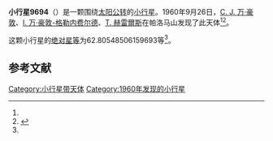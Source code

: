 {{Infobox planet
| bgcolour = #FFFFC0
| name = 9694 Lycomedes
| symbol = 
| image = 
| caption = 
| discovery = yes
| discovery_ref = 
| discoverer = [[C._J._万·豪敦|C. J. 万·豪敦]]、[[I._万·豪敦-格勒内费尔德|I. 万·豪敦-格勒内费尔德]]、[[T._赫雷爾斯|T. 赫雷爾斯]]
| discovery_site = [[帕洛马山|帕洛马山]] 
| discovered = 1960年9月26日
| designations = yes
| mp_name = 
| named_after = 
| alt_names = 6581 P-L/ 1990 DY1
| mp_category = [[特洛伊小行星|特洛伊小行星]]
| orbit_ref = <ref name="a">[http://ssd.jpl.nasa.gov/sbdb.cgi?sstr=9694 9694 Lycomedes] {{Wayback|url=http://ssd.jpl.nasa.gov/sbdb.cgi?sstr=9694 |date=20140817043022 }}，小行星數據庫瀏覽器（JPL Small-Body Database Browser）－[[美国国家航空航天局|美国国家航空航天局]]喷气推进实验室</ref>
| epoch = 2456400.5 (2013年4月18日更新)
| aphelion = {{convert|5.311036848570736|AU|km|3|abbr=on|lk=out}}
| perihelion = {{convert|4.957744969428367|AU|km|3|abbr=on}}
| semimajor = {{convert|5.134390908999552|AU|km|3|abbr=on}}
| eccentricity = 0.034404459
| period = 4249.441188 [[日|日]]<br />11.63[[儒略年|儒略年]]
| avg_speed = 
| inclination = 4.937075228080169
| asc_node = 350.2105221488495
| mean_anomaly = 
| arg_peri = 62.80548506159693
| satellites = 
| physical_characteristics = yes
| dimensions = 
| mass = 
| density = 
| surface_grav = 
| escape_velocity = 
| sidereal_day = 
| axial_tilt = 
| pole_ecliptic_lat = 
| pole_ecliptic_lon = 
| albedo = 
| temperatures= 
| temp_name1 = 
| mean_temp_1 = 
| max_temp_1 = 
| temp_name2 = 
| max_temp_2 = 
| spectral_type = 
| abs_magnitude = 62.80548506159693
}}

'''小行星9694'''（{{lang-en|9694 Lycomedes}}）是一颗围绕[[太阳|太阳]][[公转|公转]]的[[小行星|小行星]]。1960年9月26日，[[C._J._万·豪敦|C. J. 万·豪敦]]、[[I._万·豪敦-格勒内费尔德|I. 万·豪敦-格勒内费尔德]]、[[T._赫雷爾斯|T. 赫雷爾斯]]在帕洛马山发现了此天体<ref name="a" /><ref>{{cite news|title=小行星列表|url=http://cfa-www.harvard.edu/iau/lists/NumberedMPs.txt|accessdate=2013-07-08|newspaper=哈佛大学|archive-date=2008-05-17|archive-url=https://web.archive.org/web/20080517010638/http://cfa-www.harvard.edu/iau/lists/NumberedMPs.txt|dead-url=no}}</ref>。

这颗小行星的[[绝对星等|绝对星等]]为62.80548506159693等<ref name="a" />。

==参考文献==
{{reflist}}
{{Minor Planet Number|[[小行星9693|小行星9693]]|[[小行星9695|小行星9695]]}}

{{小天体}}

[[Category:小行星带天体|Category:小行星带天体]]
[[Category:1960年发现的小行星|Category:1960年发现的小行星]]

{{asteroid-stub}}
